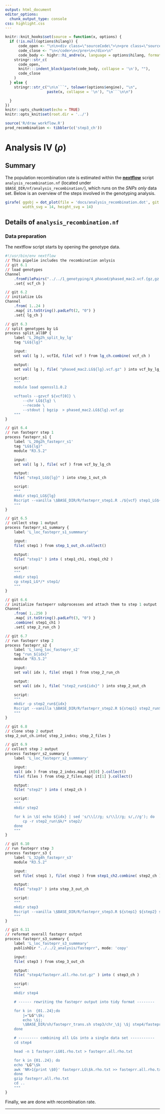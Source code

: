 ```yaml
---
output: html_document
editor_options:
  chunk_output_type: console
css: highlight.css
---
```


```r
knitr::knit_hooks$set(source = function(x, options) {
  if (!is.null(options$hilang)) {
      code_open <- "\n\n<div class=\"sourceCode\">\n<pre class=\"sourceCode\">\n<code class=\"sourceCode\">"
      code_close <- "\n</code>\n</pre>\n</div>\n"
      code_body <- highr::hi_andre(x, language = options$hilang, format = "html")
    stringr::str_c(
      code_open,
      knitr:::indent_block(paste(code_body, collapse = '\n'), ""),
      code_close
    )
  } else {
    stringr::str_c("\n\n```", tolower(options$engine), "\n",
                   paste(x, collapse = '\n'), "\n```\n\n")

  }
})
knitr::opts_chunk$set(echo = TRUE)
knitr::opts_knit$set(root.dir = '../')
```


```r
source('R/draw_workflow.R')
prod_recombination <- tibbler(c('step3_ch'))
```

# Analysis IV ($\rho$)


## Summary

The population recombination rate is estimated within the [**nextflow**](https://www.nextflow.io/) script `analysis_recombination.nf` (located under `$BASE_DIR/nf/analysis_recombination/`), which runs on the _SNPs only_ data set.
Below is an overview of the steps involved in the genotyping analysis.

<div style="max-width:800px; margin:auto;">
```r
girafe( ggobj = dot_plot(file = 'docs/analysis_recombination.dot', git = 6, point_types = prod_recombination),
        width_svg = 14, height_svg = 14)

```
</div>

## Details of `analysis_recombination.nf`

### Data preparation

The nextflow script starts by opening the genotype data.

<div class="kclass">
```r
#!/usr/bin/env nextflow
// This pipelie includes the recombination anlysis
// git 6.1
// load genotypes
Channel
	.fromFilePairs("../../1_genotyping/4_phased/phased_mac2.vcf.{gz,gz.tbi}")
	.set{ vcf_ch }
```


```r
// git 6.2
// initialize LGs
Channel
	.from( 1..24 )
	.map{ it.toString().padLeft(2, "0") }
	.set{ lg_ch }
```


```r
// git 6.3
// split genotypes by LG
process split_allBP {
	label 'L_20g2h_split_by_lg'
	tag "LG${lg}"

	input:
	set val( lg ), vcfId, file( vcf ) from lg_ch.combine( vcf_ch )

	output:
	set val( lg ), file( "phased_mac2.LG${lg}.vcf.gz" ) into vcf_by_lg_ch

	script:
	"""
	module load openssl1.0.2

	vcftools --gzvcf ${vcf[0]} \
		--chr LG${lg} \
		--recode \
		--stdout | bgzip  > phased_mac2.LG${lg}.vcf.gz
	"""
}
```


```r
// git 6.4
// run fasteprr step 1
process fasteprr_s1 {
	label 'L_20g2h_fasteprr_s1'
	tag "LG${lg}"
	module "R3.5.2"

	input:
	set val( lg ), file( vcf ) from vcf_by_lg_ch

	output:
	file( "step1_LG${lg}" ) into step_1_out_ch

	script:
	"""
	mkdir step1_LG${lg}
	Rscript --vanilla \$BASE_DIR/R/fasteprr_step1.R ./${vcf} step1_LG${lg} LG${lg} 50
	"""
}
```


```r
// git 6.5
// collect step 1 output
process fasteprr_s1_summary {
	label 'L_loc_fasteprr_s1_summmary'

	input:
	file( step1 ) from step_1_out_ch.collect()

	output:
	file( "step1" ) into ( step1_ch1, step1_ch2 )

	script:
	"""
	mkdir step1
	cp step1_LG*/* step1/
	"""
}
```


```r
// git 6.6
// initialize fasteperr subprocesses and attach them to step 1 output
Channel
	.from( 1..250 )
	.map{ it.toString().padLeft(3, "0") }
	.combine( step1_ch1 )
	.set{ step_2_run_ch }
```


```r
// git 6.7
// run fasteprr step 2
process fasteprr_s2 {
	label 'L_long_loc_fasteprr_s2'
	tag "run_${idx}"
	module "R3.5.2"

	input:
	set val( idx ), file( step1 ) from step_2_run_ch

	output:
	set val( idx ), file( "step2_run${idx}" ) into step_2_out_ch

	script:
	"""
	mkdir -p step2_run${idx}
	Rscript --vanilla \$BASE_DIR/R/fasteprr_step2.R ${step1} step2_run${idx} ${idx}
	"""
}
```


```r
// git 6.8
// clone step 2 output
step_2_out_ch.into{ step_2_indxs; step_2_files }
```


```r
// git 6.9
// collect step 2 output
process fasteprr_s2_summary {
	label 'L_loc_fasteprr_s2_summmary'

	input:
	val( idx ) from step_2_indxs.map{ it[0] }.collect()
	file( files ) from step_2_files.map{ it[1] }.collect()

	output:
	file( "step2" ) into ( step2_ch )

	script:
	"""
	mkdir step2

	for k in \$( echo ${idx} | sed 's/\\[//g; s/\\]//g; s/,//g'); do
		cp -r step2_run\$k/* step2/
	done
	"""
}
```


```r
// git 6.10
// run fasteprr step 3
process fasteprr_s3 {
	label 'L_32g4h_fasteprr_s3'
	module "R3.5.2"

	input:
	set file( step1 ), file( step2 ) from step1_ch2.combine( step2_ch )

	output:
	file( "step3" ) into step_3_out_ch

	script:
	"""
	mkdir step3
	Rscript --vanilla \$BASE_DIR/R/fasteprr_step3.R ${step1} ${step2} step3
	"""
}
```


```r
// git 6.11
// reformat overall fasteprr output
process fasteprr_s3_summary {
	label 'L_loc_fasteprr_s3_summmary'
	publishDir "../../2_analysis/fasteprr", mode: 'copy'

	input:
	file( step3 ) from step_3_out_ch

	output:
	file( "step4/fasteprr.all.rho.txt.gz" ) into ( step3_ch )

	script:
	"""
	mkdir step4

	# ------ rewriting the fasteprr output into tidy format --------

	for k in  {01..24};do
	    j="LG"\$k;
	    echo \$j;
	    \$BASE_DIR/sh/fasteprr_trans.sh step3/chr_\$j \$j step4/fasteprr.\$j
	done

	# --------- combining all LGs into a single data set -----------
	cd step4

	head -n 1 fasteprr.LG01.rho.txt > fasteprr.all.rho.txt

	for k in {01..24}; do
	echo "LG"\$k
	awk 'NR>1{print \$0}' fasteprr.LG\$k.rho.txt >> fasteprr.all.rho.txt
	done
	gzip fasteprr.all.rho.txt
	cd ..
	"""
}
```
</div>

Finally, we are done with recombination rate.

---

